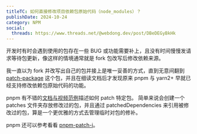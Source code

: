 ```yaml
---
titleTC: 如何直接修改项目依赖包原始代码（node_modules）？
publishDate: 2024-10-24
category: NPM
social:
  threads: https://www.threads.net/@webdong.dev/post/DBeDEGyBkHk
---
```


开发时有时会遇到使用的包存在一些 BUG 或功能需要补上，且没有时间慢慢发请求等待包更新，像这样的情境通常就是 fork 包改写后修改依赖来源。

我一直以为 fork 并改写出自己的包并接上是唯一妥善的方式，直到无意间翻到 [patch-package](https://www.npmjs.com/package/patch-package) 这个包，并且在细读文档后才发现原来 pnpm 与 yarn2+ 早就已经支持修改依赖包原始代码的功能。

pnpm 有不错的[文档与视频范例](https://pnpm.io/cli/patch)描述如何 patch 特定包。
简单来说会创建一个 patches 文件夹存放修改过的包，并且通过 patchedDependencies 来引用被修改过的包，算是一个更优雅的方式去管理临时对包的修补。

pnpm 还可以参考看看 [pnpm-patch-i](https://github.com/antfu/pnpm-patch-i)。
